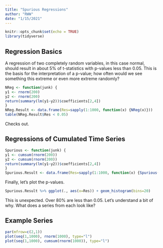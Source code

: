 ---
title: "Spurious Regressions"
author: "RWW"
date: "1/15/2021"
---

```{r setup, include=FALSE}
knitr::opts_chunk$set(echo = TRUE)
library(tidyverse)
```

## Regression Basics

A regression of two completely random variables, in this case normal, should result in about 5% of t-statistics with p-values less than 0.05.  This is the basis for the interpretation of a p-value; how often would we see something this extreme or even more extreme randomly?

```{r}
NReg <- function(junk) {
y1 <- rnorm(200)
y2 <- rnorm(200)
return(summary(lm(y1~y2))$coefficients[2,4])
}
NReg.Result <- data.frame(Res=sapply(1:1000, function(x) {NReg(x)}))
table(NReg.Result$Res < 0.05)
```
Checks out.

## Regressions of Cumulated Time Series

```{r}
Spurious <- function(junk) {
y1 <- cumsum(rnorm(200))
y2 <- cumsum(rnorm(200))
return(summary(lm(y1~y2))$coefficients[2,4])
}
Spurious.Result <- data.frame(Res=sapply(1:1000, function(x) {Spurious(x)}))
```

Finally, let’s plot the p-values.

```{r}
Spurious.Result %>% ggplot(., aes(x=Res)) + geom_histogram(bins=20)
```

This is unexpected.  Over 80% are less than 0.05.  Let's understand a bit of why.  What does a series from each look like?

## Example Series

```{r}
par(mfrow=c(2,1))
plot(seq(1,1000), rnorm(1000), type="l")
plot(seq(1,1000), cumsum(rnorm(1000)), type="l")
```


